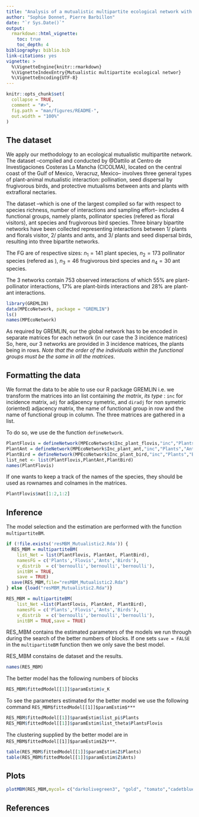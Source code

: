 ```yaml
---
title: "Analysis of a mutualistic multipartite ecological network with GREMLIN"
author: "Sophie Donnet, Pierre Barbillon"
date: "`r Sys.Date()`"
output: 
  rmarkdown::html_vignette:
    toc: true
    toc_depth: 4
bibliography: biblio.bib
link-citations: yes
vignette: >
  %\VignetteEngine{knitr::rmarkdown}
  %\VignetteIndexEntry{Mutualistic multipartite ecological networ}
  %\VignetteEncoding{UTF-8}
---
```



<!-- README.md is generated from README.Rmd. Please edit that file -->

```r
knitr::opts_chunk$set(
  collapse = TRUE,
  comment = "#>",
  fig.path = "man/figures/README-",
  out.width = "100%"
)
```


<!-- badges: start -->
<!-- badges: end -->


 


 

## The dataset
We apply our methodology to an ecological mutualistic multipartite network.  
The dataset --compiled and conducted by   @Dattilo  at Centro de Investigaciones Costeras La Mancha (CICOLMA), located on the central coast of the Gulf of Mexico, Veracruz, Mexico--
 involves three general types of plant-animal mutualistic interaction:
 pollination,  seed dispersal by frugivorous birds, and   protective mutualisms between ants and plants with extrafloral nectaries.


The dataset --which is one of the largest compiled so far with respect
to species richness, number of interactions and sampling effort--  includes  4 functional groups, namely  plants, pollinator species (refered as floral visitors), ant species and frugivorous bird species. Three binary bipartite networks have been collected representing interactions between 1/ plants and florals visitor,  2/ plants and ants, and 3/ plants and seed dispersal birds, resulting into three bipartite networks.   

The FG are of respective sizes: $n_1 =  141$  plant species,  $n_2 = 173$  pollinator species (refered as ), $n_3 = 46$ frugivorous bird species and $n_4 = 30$  ant species. 
        
The 3 networks contain   $753$  observed interactions of which $55\%$ are   plant-pollinator interactions, $17\%$ are   plant-birds interactions  and $28\%$ are plant-ant interactions.

 


```r
library(GREMLIN)
data(MPEcoNetwork, package = "GREMLIN")
ls()
names(MPEcoNetwork)
```

As required by GREMLIN, our the global network has  to be encoded in separate matrices for each network (in our case the $3$ incidence matrices)
So, here, our  3 networks are provided in 3 incidence matrices, the plants being in rows. *Note that the order of the individuals within the functional groups must be the same in all the matrices*.  

## Formatting the data
We format the data to be able to use our R package GREMLIN i.e. we transform the matrices into an list containing *the matrix*, *its type* : `inc`   for incidence matrix,  `adj`    for adjacency symetric, and `diradj` for  non symetric (oriented) adjacency  matrix, the name of functional group in row and the name of functional group in column.   The three matrices are gathered in a list. 

To do so, we use de the function `defineNetwork`. 
```r
PlantFlovis = defineNetwork(MPEcoNetwork$Inc_plant_flovis,"inc","Plants","Flovis")
PlantAnt = defineNetwork(MPEcoNetwork$Inc_plant_ant,"inc","Plants","Ants")
PlantBird = defineNetwork(MPEcoNetwork$Inc_plant_bird,"inc","Plants","Birds")
list_net <- list(PlantFlovis,PlantAnt,PlantBird)
names(PlantFlovis)
```

If one wants to keep a track of the names of the species, they should be used as rownames and colnames in the matrices.

```r
PlantFlovis$mat[1:2,1:2]

```

## Inference 

The model selection and the estimation are performed with the function `multipartiteBM`.

```r
if (!file.exists('resMBM_Mutualistic2.Rda')) {
  RES_MBM = multipartiteBM(
    list_Net = list(PlantFlovis, PlantAnt, PlantBird),
    namesFG = c('Plants','Flovis','Ants','Birds'),
    v_distrib  = c('bernoulli','bernoulli','bernoulli'),
    initBM = TRUE,
    save = TRUE)
  save(RES_MBM,file="resMBM_Mutualistic2.Rda")
} else {load("resMBM_Mutualistic2.Rda")}
```

```r
RES_MBM = multipartiteBM(
    list_Net =list(PlantFlovis, PlantAnt, PlantBird),
    namesFG = c('Plants','Flovis','Ants','Birds'),
    v_distrib  = c('bernoulli','bernoulli','bernoulli'),
    initBM = TRUE,save = TRUE)
```



RES_MBM contains the estimated parameters of the models we run through during the search of the better numbers of blocks. 
If one sets `save = FALSE`  in the `multipartiteBM` function then we only save the best model. 

RES_MBM constains de dataset and the results.  
```r
names(RES_MBM)
``` 

The better model has the following numbers of blocks
```r
RES_MBM$fittedModel[[1]]$paramEstim$v_K
```

To see the parameters estimated for the better model we use the following command `RES_MBM$fittedModel[[1]]$paramEstim$***`
```r
RES_MBM$fittedModel[[1]]$paramEstim$list_pi$Plants
RES_MBM$fittedModel[[1]]$paramEstim$list_theta$PlantsFlovis
```

The clustering  supplied by the better model  are in `RES_MBM$fittedModel[[1]]$paramEstim$Z$***`.

```r
table(RES_MBM$fittedModel[[1]]$paramEstim$Z$Plants)
table(RES_MBM$fittedModel[[1]]$paramEstim$Z$Ants)      
``` 

## Plots 
```r
plotMBM(RES_MBM,mycol= c("darkolivegreen3", "gold", "tomato","cadetblue3")) 
``` 

## References

 
